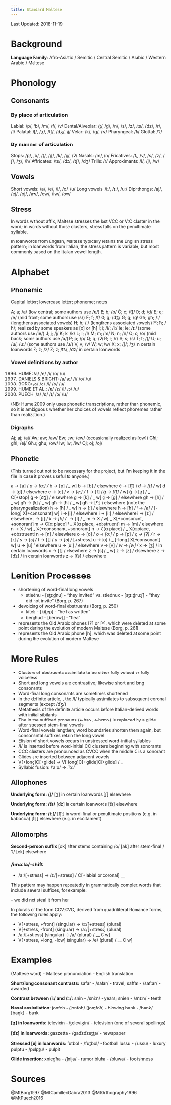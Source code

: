 ```yaml
---
title: Standard Maltese
---
```


Last Updated: 2018-11-19

# Background

**Language Family**: Afro-Asiatic / Semitic / Central Semitic / Arabic / Western Arabic / Maltese

# Phonology

## Consonants

### By place of articulation

Labial: /p/, /b/, /m/, /f/, /v/
Dental/Alveolar: /t̪/, /d̪/, /n/, /s/, /z/, /ts/, /dz/, /r/, /l/
Palatal: /ʃ/, /ʒ/, /tʃ/, /dʒ/, /j/
Velar: /k/, /g/, /w/
Pharyngeal: /ħ/
Glottal: /ʔ/

### By manner of articulation

Stops: /p/, /b/, /t̪/, /d̪/, /k/, /g/, /ʔ/
Nasals: /m/, /n/
Fricatives: /f/, /v/, /s/, /z/, /ʃ/, /ʒ/, /ħ/
Affricates: /ts/, /dz/, /tʃ/, /dʒ/
Trills: /r/
Approximants: /l/, /j/, /w/

## Vowels

Short vowels: /a/, /e/, /i/, /o/, /u/
Long vowels: /iː/, /ɪː/, /uː/
Diphthongs: /aj/, /ej/, /oj/, /aw/, /ew/, /iw/, /ow/

## Stress

In words without affix, Maltese stresses the last VCC or VːC cluster in the word; in words without those clusters, stress falls on the penultimate syllable.

In loanwords from English, Maltese typically retains the English stress pattern; in loanwords from Italian, the stress pattern is variable, but most commonly based on the Italian vowel length.

# Alphabet

## Phonemic

Capital letter; lowercase letter; phoneme; notes

A; a; /a/ (low central; some authors use /ɐ/)
B; b; /b/
Ċ; ċ; /t͡ʃ/
D; d; /d̪/
E; e; /e/ (mid front; some authors use /ɛ/)
F; f; /f/
Ġ; ġ; /d͡ʒ/
G; g; /g/
Għ; għ; /ː/ (lengthens associated vowels)
H; h; /ː/ (lengthens associated vowels)
Ħ; ħ; /ħ/; realized by some speakers as [x] or [h]
I; i; /i/; /iː/
Ie; ie; /ɪː/ (some authors use /ie/)
J; j; /j/
K; k; /k/
L; l; /l/
M; m; /m/
N; n; /n/
O; o; /o/ (mid back; some authors use /ɔ/)
P; p; /p/
Q; q; /ʔ/
R; r; /r/
S; s; /s/
T; t; /t̪/
U; u; /u/, /uː/ (some authors use /ʊ/)
V; v; /v/
W; w; /w/
X; x; /ʃ/; /ʒ/ in certain loanwords
Ż; ż; /z/
Z; z; /t͡s/; /d͡z/ in certain loanwords

### Vowel definitions by author

(1996) HUME:             /a/ /e/ /i/ /o/ /u/
(1996) DANIELS & BRIGHT: /a/ /ɛ/ /i/ /o/ /u/
(1997) BORG:             /a/ /e/ /i/ /o/ /u/
(2009) HUME ET AL.:      /ɐ/ /ɛ/ /i/ /ɔ/ /u/
(2016) PUECH:            /a/ /ɛ/ /ɪ/ /ɔ/ /ʊ/

(NB: Hume 2009 only uses phonetic transcriptions, rather than phonemic, so it is ambiguous whether her choices of vowels reflect phonemes rather than realization.)

### Digraphs

Aj; aj; /aj/
Aw; aw; /aw/
Ew; ew; /ew/ (occasionally realized as [ow])
Għi; għi; /ej/
Għu; għu; /ow/
Iw; iw; /iw/
Oj; oj; /oj/

## Phonetic

(This turned out not to be necessary for the project, but I'm keeping it in the file in case it proves useful to anyone.)

a → [a] /  _
a → [aː]  /  _
b → [p]  /  _ w]
b → [b]  /  elsewhere
ċ → [t͡ʃ]  /  _
d → [t̪]  /  _ w]
d → [d̪]  /  elsewhere
e → [e]  /  _
e → [eː]  /  _
f → [f]  /  _
ġ → [t͡ʃ]  /  _ w]
ġ → [ʒ]  /  _ C[+stop]
ġ → [d͡ʒ]  /  elsewhere
g → [k]  /  _ w]
g → [g]  /  elsewhere
għ → [ħ]  /  _ w]
għ → [ħ]  /  _ <ha> w]
għ → [ħ]  /  _ <hom> w]
għ → [ˤː]  /  elsewhere (note the pharyngealization)
h → [ħ]  /  _ w]
h → [ː]  /  elsewhere
ħ → [ħ]  /  _
i → [e]  /  _ [-long] X[+consonant] w]
i → [i]  /  elsewhere
i → [iː]  /  elsewhere
i → [ɪː]  /  elsewhere
j → [j]  /  _
k → [k]  /  _
l → [l]  /  _
m → X  /  w[ _ X[+consonant, +sonorant]
m → C[α place]  /  _ X[α place, +obstruent]
m → [m]  /  elsewhere
n → X  /  w[ _ X[+consonant, +sonorant]
n → C[α place]  /  _ X[α place, +obstruent]
n → [n]  /  elsewhere
o → [o]  /  _
o → [oː]  /  _
p → [p]  /  _
q → [ʔ]  /  _
r → [r]  /  _
s → [s]  /  _
t → [t̪]  /  _
u → [o]  /  _ [+stress]
u → [o]  /  _ [-long] X[+consonant] w]
u → [u]  /  elsewhere
u → [uː]  /  elsewhere
v → [v]  /  _
w → [w]  /  _
x → [ʒ]  /  in certain loanwords
x → [ʃ]  /  elsewhere
ż → [s]  /  _ w]
ż → [z]  /  elsewhere
z → [d͡z]  /  in certain loanwords
z → [t͡s]  /  elsewhere

# Lenition Processes

* shortening of word-final long vowels
  * stiednu - [st̪ɪːd̪nu] - "they invited" vs.
    stiednux - [st̪ɪːd̪nuːʃ] - "they did not invite" (Borg, p. 267)
* devoicing of word-final obstruents (Borg, p. 250)
  * kiteb - [kit̪ep] - "he has written"
  * bergħud - [berowt̪] - "flea"
* <għ> represents the Old Arabic phones [ʕ] or [ɣ], which were deleted at some point during the evolution of modern Maltese (Borg, p. 261)
* <h> represents the Old Arabic phone [h], which was deleted at some point during the evolution of modern Maltese

# More Rules

* Clusters of obstruents assimilate to be either fully voiced or fully voiceless
* Short and long vowels are contrastive; likewise short and long consonants
* Word-final long consonants are sometimes shortened
* In the definite article, <il->, the /l/ typically assimilates to subsequent coronal segments (except /d͡ʒ/)
* Metathesis of the definite article occurs before Italian-derived words with initial sibilants
* The <h> in the suffixed pronouns (<-ha>, <-hom>) is replaced by a glide after stressed stem-final vowels
* Word-final vowels lengthen; word boundaries shorten them again, but consonantal suffixes retain the long vowel
* Elision of short vowels occurs in unstressed word-initial syllables
* /i/ is inserted before word-initial CC clusters beginning with sonorants
* CCC clusters are pronounced as CVCC when the middle C is a sonorant
* Glides are inserted between adjacent vowels
* V[+long]C[+glide] → V[-long]C[+glide]C[+glide]  /  _
* Syllabic fusion: /'aːo/ → /'oː/

## Allophones

**Underlying form: /ʃ/**
[ʒ] in certain loanwords
[ʃ] elsewhere

**Underlying form: /t͡s/**
[d͡z] in certain loanwords
[t͡s] elsewhere

**Underlying form: /tːʃ/**
[t͡ʃː] in word-final or penultimate positions (e.g. in kaboċċa)
[tːʃ] elsewhere (e.g. in eċċitament)

## Allomorphs

**Second-person suffix**
[ok] after stems containing /o/
[ak] after stem-final /ʔ/
[ek] elsewhere

### /imaːla/-shift

* /aː/[+stress] → /ɪː/[+stress] / C[+labial or coronal] __

This pattern may happen repeatedly in grammatically complex words that include several suffixes, for example:

<ma sraqnihilhiex> - we did not steal it from her

In plurals of the form CCVːCVC, derived from quadriliteral Romance forms, the following rules apply:

* V[+stress, +front] (singular) → /ɪː/[+stress] (plural)
* V[+stress, -front] (singular) → /aː/[+stress] (plural)
* /aː/[+stress] (singular) → /a/ (plural) / __ C w]
* V[+stress, +long, -low] (singular) → /e/ (plural) / __ C w]

# Examples

(Maltese word) - Maltese pronunciation - English translation

**Short/long consonant contrasts:**
safar - /safar/ - travel; saffar - /safːar/ - awarded

**Contrast between /iː/ and /ɪː/:**
snin - /sniːn/ - years; snien - /snɪːn/ - teeth

**Nasal assimilation:**
jonfoh - /jonfoh/ [joɱfoħ] - blowing
bank - /bank/ [baŋk] - bank

**[ʒ] in loanwords:**
televixin - /t̪eleviʒin/ - television (one of several spellings)

**[d͡z] in loanwords:**
gazzetta - /gad͡zd͡zet̪t̪a/ - newspaper

**Stressed [u] in loanwords:**
futbol - /fut̪bol/ - football
lussu - /lussu/ - luxury
pulptu - /pulpt̪u/ - pulpit

**Glide insertion:**
xniegħa - /ʃnija/ - rumor
bluha - /bluwa/ - foolishness

# Sources

@MtBorg1997
@MtCamilleriGabra2013
@MtOrthography1996
@MtPuech2016
